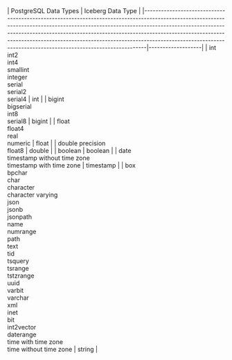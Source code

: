 <div className="flex justify-center w-full">
| PostgreSQL Data Types                                                                                                                                                                                                                                                                                                                                                                                 | Iceberg Data Type |
|-------------------------------------------------------------------------------------------------------------------------------------------------------------------------------------------------------------------------------------------------------------------------------------------------------------------------------------------------------------------------------------------------------|-------------------|
| int <br /> int2 <br /> int4 <br /> smallint <br /> integer <br /> serial <br /> serial2 <br /> serial4                                                                                                                                                                                                                                                                                                | int               |
| bigint <br /> bigserial <br /> int8 <br /> serial8                                                                                                                                                                                                                                                                                                                                                    | bigint            |
| float <br /> float4 <br /> real <br /> numeric                                                                                                                                                                                                                                                                                                                                                        | float             |
| double precision <br /> float8                                                                                                                                                                                                                                                                                                                                                                        | double            |
| boolean                                                                                                                                                                                                                                                                                                                                                                                               | boolean           |
| date <br /> timestamp without time zone <br /> timestamp with time zone                                                                                                                                                                                                                                                                                                                               | timestamp         |
| box <br /> bpchar <br /> char <br /> character <br /> character varying <br /> json <br /> jsonb <br /> jsonpath <br /> name <br /> numrange <br /> path <br /> text <br /> tid <br /> tsquery <br /> tsrange <br /> tstzrange <br /> uuid <br /> varbit <br /> varchar <br /> xml <br /> inet <br /> bit <br /> int2vector <br /> daterange <br /> time with time zone <br /> time without time zone | string            |
</div>